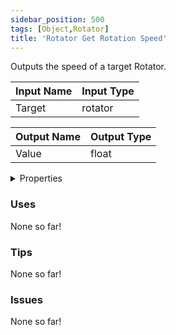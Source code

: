 ```yaml
---
sidebar_position: 500
tags: [Object,Rotator]
title: 'Rotator Get Rotation Speed'
---
```


Outputs the speed of a target Rotator.




<EsbSvg />

| Input Name | Input Type |
|-----------|-----------|
| Target | rotator |

| Output Name | Output Type |
|-----------|-----------|
| Value | float |


<details>
  <summary>Properties</summary>
  <div>
    <div>
    <table>
      <thead>
        <tr>
          <th>Is beta required?</th>
          <th>❌</th>
        </tr>
        <tr>
          <th>Is this chip a trolling risk?</th>
          <th>❌</th>
        </tr>
        <tr>
          <th>Is this chip a role assignment risk?</th>
          <th>❌</th>
        </tr>
        <tr>
          <th>Chip UUID</th>
          <th>be834de9-91cb-4588-8988-3a6abfd56573</th>
        </tr>
      </thead>
    </table>
    </div>
  </div>
</details>

### Uses

None so far!

### Tips

None so far!

### Issues

None so far!